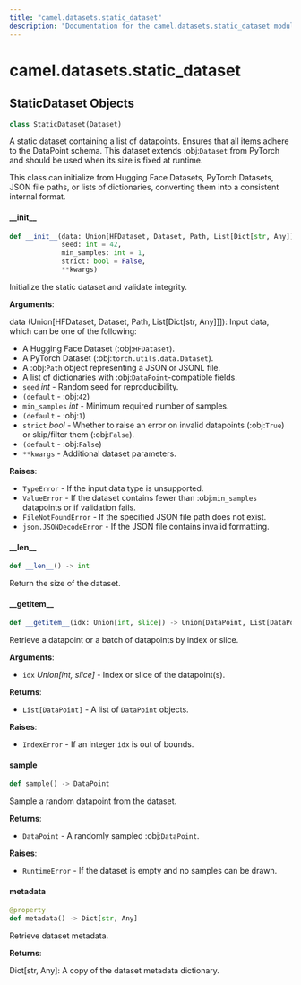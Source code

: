 ```yaml
---
title: "camel.datasets.static_dataset"
description: "Documentation for the camel.datasets.static_dataset module"
---
```


<a id="camel.datasets.static_dataset"></a>

# camel.datasets.static\_dataset

<a id="camel.datasets.static_dataset.StaticDataset"></a>

## StaticDataset Objects

```python
class StaticDataset(Dataset)
```

A static dataset containing a list of datapoints.
Ensures that all items adhere to the DataPoint schema.
This dataset extends :obj:`Dataset` from PyTorch and should
be used when its size is fixed at runtime.

This class can initialize from Hugging Face Datasets,
PyTorch Datasets, JSON file paths, or lists of dictionaries,
converting them into a consistent internal format.

<a id="camel.datasets.static_dataset.StaticDataset.__init__"></a>

#### \_\_init\_\_

```python
def __init__(data: Union[HFDataset, Dataset, Path, List[Dict[str, Any]]],
             seed: int = 42,
             min_samples: int = 1,
             strict: bool = False,
             **kwargs)
```

Initialize the static dataset and validate integrity.

**Arguments**:

  data (Union[HFDataset, Dataset, Path, List[Dict[str, Any]]]):
  Input data, which can be one of the following:
  - A Hugging Face Dataset (:obj:`HFDataset`).
  - A PyTorch Dataset (:obj:`torch.utils.data.Dataset`).
  - A :obj:`Path` object representing a JSON or JSONL file.
  - A list of dictionaries with :obj:`DataPoint`-compatible
  fields.
- `seed` _int_ - Random seed for reproducibility.
- `(default` - :obj:`42`)
- `min_samples` _int_ - Minimum required number of samples.
- `(default` - :obj:`1`)
- `strict` _bool_ - Whether to raise an error on invalid
  datapoints (:obj:`True`) or skip/filter them (:obj:`False`).
- `(default` - :obj:`False`)
- `**kwargs` - Additional dataset parameters.
  

**Raises**:

- `TypeError` - If the input data type is unsupported.
- `ValueError` - If the dataset contains fewer than :obj:`min_samples`
  datapoints or if validation fails.
- `FileNotFoundError` - If the specified JSON file path does not exist.
- `json.JSONDecodeError` - If the JSON file contains invalid formatting.

<a id="camel.datasets.static_dataset.StaticDataset.__len__"></a>

#### \_\_len\_\_

```python
def __len__() -> int
```

Return the size of the dataset.

<a id="camel.datasets.static_dataset.StaticDataset.__getitem__"></a>

#### \_\_getitem\_\_

```python
def __getitem__(idx: Union[int, slice]) -> Union[DataPoint, List[DataPoint]]
```

Retrieve a datapoint or a batch of datapoints by index or slice.

**Arguments**:

- `idx` _Union[int, slice]_ - Index or slice of the datapoint(s).
  

**Returns**:

- `List[DataPoint]` - A list of `DataPoint` objects.
  

**Raises**:

- `IndexError` - If an integer `idx` is out of bounds.

<a id="camel.datasets.static_dataset.StaticDataset.sample"></a>

#### sample

```python
def sample() -> DataPoint
```

Sample a random datapoint from the dataset.

**Returns**:

- `DataPoint` - A randomly sampled :obj:`DataPoint`.
  

**Raises**:

- `RuntimeError` - If the dataset is empty and no samples can be drawn.

<a id="camel.datasets.static_dataset.StaticDataset.metadata"></a>

#### metadata

```python
@property
def metadata() -> Dict[str, Any]
```

Retrieve dataset metadata.

**Returns**:

  Dict[str, Any]: A copy of the dataset metadata dictionary.


